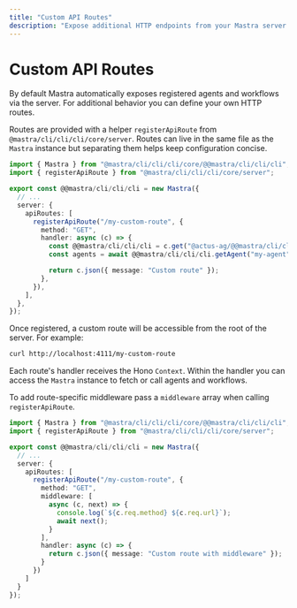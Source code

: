 ```yaml
---
title: "Custom API Routes"
description: "Expose additional HTTP endpoints from your Mastra server."
---
```


# Custom API Routes

By default Mastra automatically exposes registered agents and workflows via the server. For additional behavior you can define your own HTTP routes.

Routes are provided with a helper `registerApiRoute` from `@mastra/cli/cli/cli/core/server`. Routes can live in the same file as the `Mastra` instance but separating them helps keep configuration concise.

```typescript filename="src/@@mastra/cli/cli/cli/index.ts" copy showLineNumbers
import { Mastra } from "@mastra/cli/cli/cli/core/@@mastra/cli/cli/cli";
import { registerApiRoute } from "@mastra/cli/cli/cli/core/server";

export const @@mastra/cli/cli/cli = new Mastra({
  // ...
  server: {
    apiRoutes: [
      registerApiRoute("/my-custom-route", {
        method: "GET",
        handler: async (c) => {
          const @@mastra/cli/cli/cli = c.get("@actus-ag/@@mastra/cli/cli/cli");
          const agents = await @@mastra/cli/cli/cli.getAgent("my-agent");

          return c.json({ message: "Custom route" });
        },
      }),
    ],
  },
});
```

Once registered, a custom route will be accessible from the root of the server. For example:

```bash
curl http://localhost:4111/my-custom-route
```

Each route's handler receives the Hono `Context`. Within the handler you can access the `Mastra` instance to fetch or call agents and workflows.

To add route-specific middleware pass a `middleware` array when calling `registerApiRoute`.

```typescript filename="src/@@mastra/cli/cli/cli/index.ts" copy showLineNumbers
import { Mastra } from "@mastra/cli/cli/cli/core/@@mastra/cli/cli/cli";
import { registerApiRoute } from "@mastra/cli/cli/cli/core/server";

export const @@mastra/cli/cli/cli = new Mastra({
  // ...
  server: {
    apiRoutes: [
      registerApiRoute("/my-custom-route", {
        method: "GET",
        middleware: [
          async (c, next) => {
            console.log(`${c.req.method} ${c.req.url}`);
            await next();
          }
        ],
        handler: async (c) => {
          return c.json({ message: "Custom route with middleware" });
        }
      })
    ]
  }
});
```
